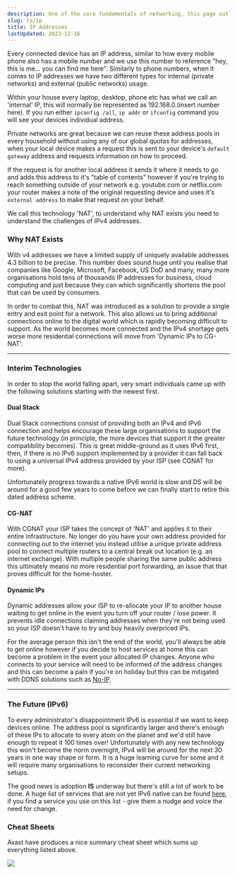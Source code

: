 ```yaml
---
description: One of the core fundamentals of networking, this page outlines the types of addresses you will come across and how you can work around them.
slug: ts/ip
title: IP Addresses
lastUpdated: 2023-12-16
---
```


Every connected device has an IP address, similar to how every mobile phone also has a mobile number and we use this number to reference "hey, this is me... you can find me here". Similarly to phone numbers, when it comes to IP addresses we have two different types for internal (private networks) and external (public networks) usage. 

Within your house every laptop, desktop, phone etc has what we call an 'internal' IP, this will normally be represented as 192.168.0.(insert number here). If you run either `ipconfig /all`, `ip addr` or `ifconfig` command you will see your devices individual address. 

Private networks are great because we can reuse these address pools in every household without using any of our global quotas for addresses, when your local device makes a request this is sent to your device's `default gateway` address and requests information on how to proceed. 

If the request is for another local address it sends it where it needs to go and adds this address to it's "table of contents" however if you're trying to reach something outside of your network e.g. youtube.com or netflix.com your router makes a note of the original requesting device and uses it's `external address` to make that request on your behalf. 

We call this technology 'NAT', to understand why NAT exists you need to understand the challenges of IPv4 addresses. 
  
### Why NAT Exists
  
With v4 addresses we have a limited supply of uniquely available addresses 4.3 billion to be precise. This number does sound huge until you realise that companies like Google, Microsoft, Facebook, US DoD and many, many more organisations hold tens of thousands IP addresses for business, cloud computing and just because they can which significantly shortens the pool that can be used by consumers. 
  
In order to combat this, NAT was introduced as a solution to provide a single entry and exit point for a network. This also allows us to bring additional connections online to the digital world which is rapidly becoming difficult to support. As the world becomes more connected and the IPv4 shortage gets worse more residential connections will move from 'Dynamic IPs to CG-NAT'.

--- 

### Interim Technologies

In order to stop the world falling apart, very smart individuals came up with the following solutions starting with the newest first.
  
#### Dual Stack
  
Dual Stack connections consist of providing both an IPv4 and IPv6 connection and helps encourage these large organisations to support the future technology (in principle, the more devices that support it the greater compatibility becomes). This is great middle-ground as it uses IPv6 first, then, if there is no IPv6 support implemented by a provider it can fall back to using a universal IPv4 address provided by your ISP (see CGNAT for more). 

Unfortunately progress towards a native IPv6 world is slow and DS will be around for a good few years to come before we can finally start to retire this dated address scheme.

#### CG-NAT
  
With CGNAT your ISP takes the concept of 'NAT' and applies it to their entire infrastructure. No longer do you have your own address provided for connecting out to the internet you instead utilise a unique private address pool to connect multiple routers to a central break out location (e.g. an internet exchange). With multiple people sharing the same public address this ultimately means no more residential port forwarding, an issue that that proves difficult for the home-hoster.

#### Dynamic IPs
  
Dynamic addresses allow your ISP to re-allocate your IP to another house waiting to get online in the event you turn off your router / lose power. It prevents idle connections claiming addresses when they're not being used so your ISP doesn't have to try and buy heavily overpriced IPs. 

For the average person this isn't the end of the world, you'll always be able to get online however if you decide to host services at home this can become a problem in the event your allocated IP changes. Anyone who connects to your service will need to be informed of the address changes and this can become a pain if you're on holiday but this can be mitigated with DDNS solutions such as [No-IP](https://noip.com).
 
---  
  
### The Future (IPv6)

To every administrator's disappointment IPv6 is essential if we want to keep devices online. The address pool is significantly larger and there's enough of these IPs to allocate to every atom on the planet and we'd still have enough to repeat it 100 times over! Unfortunately with any new technology this won't become the norm overnight, IPv4 will be around for the next 30 years in one way shape or form. It is a huge learning curve for some and it will require many organisations to reconsider their current networking setups. 

The good news is adoption **IS** underway but there's still a lot of work to be done. A huge list of services that are not yet IPv6 native can be found [here](https://whynoipv6.com/), if you find a service you use on this list - give them a nudge and voice the need for change.
  
### Cheat Sheets
  
Avast have produces a nice summary cheat sheet which sums up everything listed above.
  
<img src="https://assets.prod.urho.st/uploads/files/7f396fdb43f8d3904476277feb2a908a.png"/>
